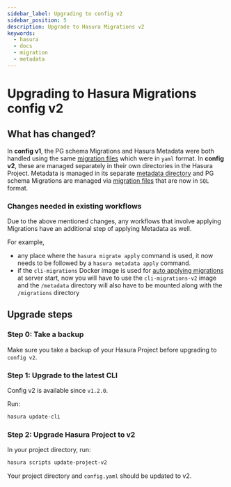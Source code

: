 ```yaml
---
sidebar_label: Upgrading to config v2
sidebar_position: 5
description: Upgrade to Hasura Migrations v2
keywords:
  - hasura
  - docs
  - migration
  - metadata
---
```


# Upgrading to Hasura Migrations config v2

## What has changed?

In **config v1**, the PG schema Migrations and Hasura Metadata were both
handled using the same [migration files](/migrations-metadata-seeds/legacy-configs/config-v1/reference/migration-file-format.mdx)
which were in `yaml` format. In **config v2**, these are managed
separately in their own directories in the Hasura Project. Metadata is
managed in its separate [metadata directory](/migrations-metadata-seeds/legacy-configs/config-v2/reference/metadata-format.mdx) and PG
schema Migrations are managed via
[migration files](/migrations-metadata-seeds/legacy-configs/config-v2/reference/migration-file-format.mdx) that are now in `SQL`
format.

### Changes needed in existing workflows

Due to the above mentioned changes, any workflows that involve applying
Migrations have an additional step of applying Metadata as well.

For example,

- any place where the `hasura migrate apply` command is used, it now
  needs to be followed by a `hasura metadata apply` command.
- if the `cli-migrations` Docker image is used for
  [auto applying migrations](/migrations-metadata-seeds/auto-apply-migrations.mdx) at server start,
  now you will have to use the `cli-migrations-v2` image and the
  `/metadata` directory will also have to be mounted along with the
  `/migrations` directory

## Upgrade steps

### Step 0: Take a backup

Make sure you take a backup of your Hasura Project before upgrading to
`config v2`.

### Step 1: Upgrade to the latest CLI

Config v2 is available since `v1.2.0`.

Run:

```bash
hasura update-cli
```

### Step 2: Upgrade Hasura Project to v2

In your project directory, run:

```bash
hasura scripts update-project-v2
```

Your project directory and `config.yaml` should be updated to v2.
